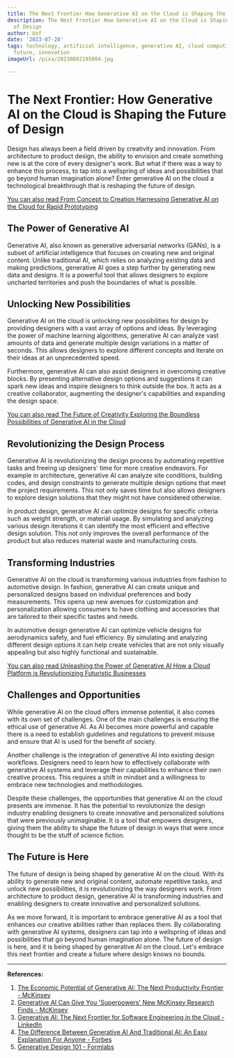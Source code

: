 ```yaml
---
title: The Next Frontier How Generative AI on the Cloud is Shaping the Future of Design
description: The Next Frontier How Generative AI on the Cloud is Shaping the Future
  of Design
author: Usf
date: '2023-07-28'
tags: technology, artificial intelligence, generative AI, cloud computing, design,
  future, innovation
imageUrl: /pixa/20230802195004.jpg

---
```

# The Next Frontier: How Generative AI on the Cloud is  Shaping  the Future of Design

Design has always been a field driven by creativity and innovation. From architecture to product design, the ability  to envision and create something  new is at the core of every designer's work. But what if there was  a way to enhance this process, to tap into a  wellspring of ideas and possibilities that go beyond human imagination  alone? Enter generative AI on the cloud  a technological breakthrough that is  reshaping the future of design.

[You can also read From Concept to Creation  Harnessing Generative AI on the Cloud for Rapid Prototyping](From%20Concept%20to%20Creation%20Harnessing%20Generative%20AI%20on%20the%20Cloud%20for%20Rapid%20Prototyping)


## The Power of Generative AI

Generative AI, also known  as generative adversarial networks (GANs), is a subset of artificial intelligence that focuses on creating new and original content. Unlike traditional AI, which relies on analyzing existing data and making  predictions, generative  AI goes a step further by generating  new data and designs. It is a powerful tool that allows designers to explore uncharted territories and push  the boundaries of what is possible.

## Unlocking  New Possibilities

Generative AI on the cloud  is unlocking new possibilities for  design  by providing designers with a vast array of options and ideas. By leveraging the power of  machine learning algorithms, generative AI can analyze vast amounts of data and generate multiple design variations in a matter of seconds. This allows  designers to explore different concepts and iterate on  their ideas at an  unprecedented speed.

Furthermore, generative AI can also assist designers in overcoming  creative  blocks. By presenting alternative design options and suggestions it can spark new ideas and inspire designers to think outside the box. It acts as a creative collaborator, augmenting the designer's capabilities and expanding  the design space.

[You can also read The  Future of Creativity Exploring the Boundless Possibilities of Generative  AI in  the Cloud](The%20Future%20of%20Creativity%20Exploring%20the%20Boundless%20Possibilities%20of%20Generative%20AI%20in%20the%20Cloud)


## Revolutionizing the Design Process

Generative AI  is revolutionizing the design process by automating repetitive tasks and freeing up designers'  time for more creative endeavors. For example in architecture, generative AI can  analyze site conditions, building codes, and design constraints to generate multiple design options that meet the project requirements. This not  only saves  time  but also allows designers to explore design solutions  that they might not have considered otherwise.

In  product  design, generative AI can optimize designs for specific criteria such as weight  strength, or material usage. By simulating and analyzing various design iterations it can identify the most efficient and effective design solution. This not only improves the  overall performance of the  product but also reduces material waste and manufacturing costs.

## Transforming Industries

Generative AI on the cloud is transforming various industries from fashion to  automotive design. In fashion,  generative AI can create unique  and personalized designs based on individual preferences and body measurements. This opens up new avenues for  customization and personalization allowing consumers  to have clothing and accessories that are tailored to their specific tastes and needs.

In automotive design generative AI can optimize vehicle designs for aerodynamics safety, and fuel efficiency. By simulating and analyzing different design options it  can help  create  vehicles that are not only  visually appealing but also highly functional and sustainable.

[You can also read  Unleashing the Power of Generative  AI How a Cloud Platform is Revolutionizing Futuristic Businesses](Unleashing%20the%20Power%20of%20Generative%20AI%20How%20a%20Cloud%20Platform%20is%20Revolutionizing%20Futuristic%20Businesses)


## Challenges  and Opportunities

While generative AI on the  cloud offers immense potential, it also comes with its own set  of challenges. One of the main  challenges is ensuring the ethical use of generative AI. As AI becomes more powerful and capable  there is a need to establish guidelines and regulations to prevent misuse  and  ensure that AI is used for the benefit of  society.

Another  challenge is the integration of generative AI into existing design workflows. Designers need to learn how to effectively  collaborate with generative AI systems and leverage their capabilities  to enhance their own  creative process. This requires  a shift in mindset  and a willingness to embrace new technologies and methodologies.

Despite these challenges, the opportunities that generative  AI on  the cloud presents are immense. It has the potential to  revolutionize the design industry enabling designers  to create innovative and personalized solutions that were previously  unimaginable. It is a tool that empowers designers, giving them the ability to  shape the future of design in ways that were once thought to be the stuff of science  fiction.

## The Future is Here

The future of design is being shaped by generative AI on the cloud. With its ability to generate new and original content, automate repetitive tasks, and unlock new possibilities, it is revolutionizing the way designers work.  From architecture to product design, generative AI is transforming industries and enabling designers to create innovative and personalized solutions.

As we  move forward, it is important to embrace generative  AI as a tool that enhances our  creative abilities rather than replaces them. By collaborating with generative AI systems, designers can tap into a wellspring  of ideas and possibilities that go  beyond human imagination alone. The  future of design is here, and  it is being shaped  by generative AI on the cloud. Let's embrace this next frontier and create a future where design knows no bounds.

---

**References:**

1. [The Economic Potential of Generative AI: The Next Productivity  Frontier - McKinsey](https://www.mckinsey.com/capabilities/mckinsey-digital/our-insights/the-economic-potential-of-generative-ai-the-next-productivity-frontier)
2.  [Generative AI Can Give You 'Superpowers' New McKinsey Research Finds - McKinsey](https://www.mckinsey.com/about-us/new-at-mckinsey-blog/generative-ai-can-give-you-superpowers-new-mckinsey-research-finds)
3. [Generative AI: The Next  Frontier  for Software Engineering in the Cloud -  LinkedIn](https://www.linkedin.com/pulse/generative-ai-next-frontier-software-engineering-cloud-vikash-karuna)
4. [The  Difference Between Generative AI And Traditional AI: An Easy Explanation  For Anyone -  Forbes](https://www.forbes.com/sites/bernardmarr/2023/07/24/the-difference-between-generative-ai-and-traditional-ai-an-easy-explanation-for-anyone/?sh=3efb5494508a)
5. [Generative Design 101 - Formlabs](https://formlabs.com/blog/generative-design/)